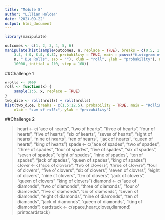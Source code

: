 ```yaml
---
title: "Module 8"
author: "Lillian Holden"
date: "2023-09-22"
output: html_document
---
```


```r
library(manipulate)
```


```r
outcomes <- c(1, 2, 3, 4, 5, 6)
manipulate(hist(sample(outcomes, n, replace = TRUE), breaks = c(0.5, 1.5, 2.5,
    3.5, 4.5, 5.5, 6.5), probability = TRUE, main = paste("Histogram of Outcomes of ",
    n, " Die Rolls", sep = ""), xlab = "roll", ylab = "probability"), n = slider(0,
    10000, initial = 100, step = 100))
```

##Challenge 1

```r
nrolls <- 1000
roll <- function(x) {
    sample(1:6, x, replace = TRUE)
}
two_dice <- roll(nrolls) + roll(nrolls)
hist(two_dice, breaks = c(1.5:12.5), probability = TRUE, main = "Rolling Two Dice",
    xlab = "sum of rolls", ylab = "probability")
```

##Challenge 2

> heart <- c("ace of hearts", "two of hearts", "three of hearts", "four of hearts", "five of hearts", "six of hearts", "seven of hearts", "eight of hearts", "nine of hearts", "ten of hearts", "jack of hearts", "queen of hearts", "king of hearts")
> spade <- c("ace of spades", "two of spades", "three of spades", "four of spades", "five of spades", "six of spades", "seven of spades", "eight of spades", "nine of spades", "ten of spades", "jack of spades", "queen of spades", "king of spades")
> clover <- c("ace of clovers", "two of clovers", "three of clovers", "four of clovers", "five of clovers", "six of clovers", "seven of clovers", "eight of clovers", "nine of clovers", "ten of clovers", "jack of clovers", "queen of clovers", "king of clovers")
> diamond <- c("ace of diamonds", "two of diamonds", "three of diamonds", "four of diamonds", "five of diamonds", "six of diamonds", "seven of diamonds", "eight of diamonds", "nine of diamonds", "ten of diamonds", "jack of diamonds", "queen of diamonds", "king of diamonds")
> cardstack <- c(spade,heart,clover,diamond)
> print(cardstack)
